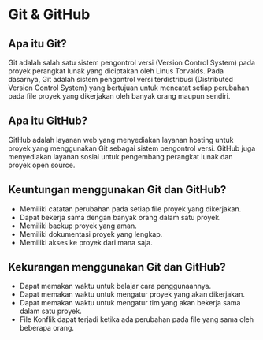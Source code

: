 # Git & GitHub

## Apa itu Git?

Git adalah salah satu sistem pengontrol versi (Version Control System) pada proyek perangkat lunak yang diciptakan oleh Linus Torvalds. Pada dasarnya, Git adalah sistem pengontrol versi terdistribusi (Distributed Version Control System) yang bertujuan untuk mencatat setiap perubahan pada file proyek yang dikerjakan oleh banyak orang maupun sendiri.

## Apa itu GitHub?

GitHub adalah layanan web yang menyediakan layanan hosting untuk proyek yang menggunakan Git sebagai sistem pengontrol versi. GitHub juga menyediakan layanan sosial untuk pengembang perangkat lunak dan proyek open source.

## Keuntungan menggunakan Git dan GitHub?

- Memiliki catatan perubahan pada setiap file proyek yang dikerjakan.
- Dapat bekerja sama dengan banyak orang dalam satu proyek.
- Memiliki backup proyek yang aman.
- Memiliki dokumentasi proyek yang lengkap.
- Memiliki akses ke proyek dari mana saja.

## Kekurangan menggunakan Git dan GitHub?

- Dapat memakan waktu untuk belajar cara penggunaannya.
- Dapat memakan waktu untuk mengatur proyek yang akan dikerjakan.
- Dapat memakan waktu untuk mengatur tim yang akan bekerja sama dalam satu proyek.
- File Konflik dapat terjadi ketika ada perubahan pada file yang sama oleh beberapa orang.
